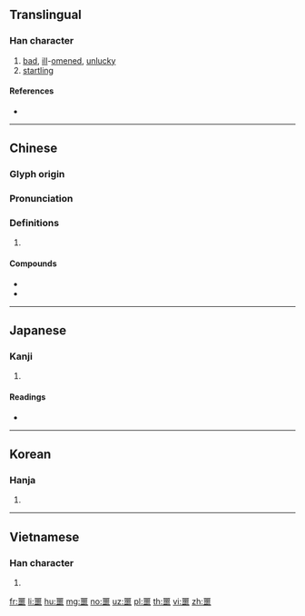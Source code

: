 {{also|惡}}
==Translingual==

===Han character===
{{Han char|rn=30|rad=口|as=13|sn=16|four=10106|canj=MGRR|ids=⿻王⿱吅吅}}

# [[bad]], [[ill]]-[[omen]]ed, [[unlucky]]
# [[startling]]

====References====
* {{Han ref|kx=0210.040|dkj=04377|dj=0432.270|hdz=10688.120|uh=5669|ud=22121|bh=BEB5|bd=48821}}

----

==Chinese==
{{zh-forms}}

===Glyph origin===
{{Han etym}}

===Pronunciation===
{{zh-pron
|m=è
|c=ngok6
|mc=y
|oc=y
|ma=
|cat=a
}}

===Definitions===
{{zh-hanzi}}

# {{rfdef|lang=zh}}

====Compounds====
* {{zh-l|噩耗}}
* {{zh-l|噩夢}}

----

==Japanese==

===Kanji===
{{ja-kanji|grade=|rs=口13}}

# {{defn|lang=ja|sort=口13}}

====Readings====
* {{ja-readings|on=[[かく]] (kaku)|kun=[[おごそかなさま]] (ogosokanasama), [[おどろく]] (odoroku)}}

----

==Korean==

===Hanja===
{{ko-hanja|hangeul=악|rv=ak|mr=ak}}

# {{defn|lang=ko|sort=口13}}

----

==Vietnamese==

===Han character===
{{vi-hantu|[[ngạc]]|rs=口13}}

# {{defn|lang=vi|sort=口13}}

[[fr:噩]]
[[li:噩]]
[[hu:噩]]
[[mg:噩]]
[[no:噩]]
[[uz:噩]]
[[pl:噩]]
[[th:噩]]
[[vi:噩]]
[[zh:噩]]